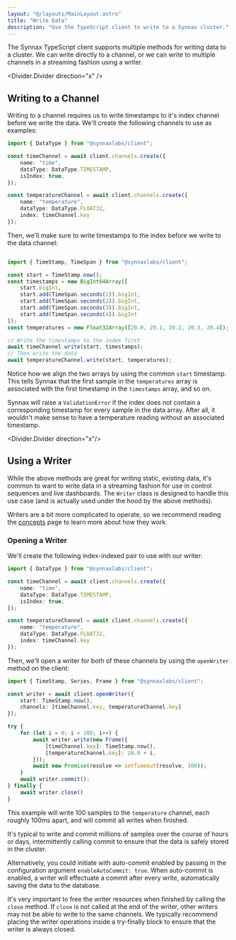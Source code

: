 ```yaml
---
layout: "@/layouts/MainLayout.astro"
title: "Write Data"
description: "Use the TypeScript client to write to a Synnax cluster."
---
```


The Synnax TypeScript client supports multiple methods for writing data to a
cluster. We can write directly to a channel, or we can write to multiple
channels in a streaming fashion using a writer.

<Divider.Divider direction="x" />

## Writing to a Channel

Writing to a channel requires us to write timestamps to it's index channel
before we write the data. We'll create the following channels to use as
examples:

```typescript
import { DataType } from "@synnaxlabs/client";

const timeChannel = await client.channels.create({
    name: "time",
    dataType: DataType.TIMESTAMP,
    isIndex: true,
});

const temperatureChannel = await client.channels.create({
    name: "temperature",
    dataType: DataType.FLOAT32,
    index: timeChannel.key
});
```

Then, we'll make sure to write timestamps to the index before we write to the data channel:

```typescript

import { TimeStamp, TimeSpan } from "@synnaxlabs/client";

const start = TimeStamp.now();
const timestamps = new BigInt64Array([
    start.bigInt,
    start.add(TimeSpan.seconds(1)).bigInt,
    start.add(TimeSpan.seconds(2)).bigInt,
    start.add(TimeSpan.seconds(3)).bigInt,
    start.add(TimeSpan.seconds(4)).bigInt
]);
const temperatures = new Float32Array([20.0, 20.1, 20.2, 20.3, 20.4]);

// Write the timestamps to the index first
await timeChannel.write(start, timestamps);
// Then write the data
await temperatureChannel.write(start, temperatures);
```

Notice how we align the two arrays by using the common `start` timestamp. This
tells Synnax that the first sample in the `temperatures` array is associated
with the first timestamp in the `timestamps` array, and so on.

Synnax will raise a `ValidationError` if the index does not contain a
corresponding timestamp for every sample in the data array. After all, it
wouldn't make sense to have a temperature reading without an associated
timestamp.

<Divider.Divider direction="x"/>

## Using a Writer

While the above methods are great for writing static, existing data, it's common
to want to write data in a streaming fashion for use in control sequences and
live dashboards. The `Writer` class is designed to handle this use case (and is
actually used under the hood by the above methods).

Writers are a bit more complicated to operate, so we recommend reading the
[concepts](../concepts/write#transactions) page to learn more about how
they work.

### Opening a Writer

We'll create the following index-indexed pair to use with our writer:

```typescript
import { DataType } from "@synnaxlabs/client";

const timeChannel = await client.channels.create({
    name: "time",
    dataType: DataType.TIMESTAMP,
    isIndex: true,
});

const temperatureChannel = await client.channels.create({
    name: "temperature",
    dataType: DataType.FLOAT32,
    index: timeChannel.key
});
```

Then, we'll open a writer for both of these channels by using the `openWriter`
method on the client:

```typescript
import { TimeStamp, Series, Frame } from "@synnaxlabs/client";

const writer = await client.openWriter({
    start: TimeStamp.now(),
    channels: [timeChannel.key, temperatureChannel.key]
});

try {
    for (let i = 0; i < 100; i++) {
        await writer.write(new Frame({
            [timeChannel.key]: TimeStamp.now(),
            [temperatureChannel.key]: 20.0 + i,
        }));
        await new Promise(resolve => setTimeout(resolve, 100));
    }
    await writer.commit():
} finally {
    await writer.close()
}
```

This example will write 100 samples to the `temperature` channel, each roughly
100ms apart, and will commit all writes when finished.

It's typical to write and commit millions of samples over the course of hours or
days, intermittently calling commit to ensure that the data is safely stored in
the cluster.

Alternatively, you could initiate with auto-commit enabled by passing in the
configuration argument `enableAutoCommit: true`. When auto-commit is enabled, a
writer will effectuate a commit after every write, automatically saving the data
to the database.

It's very important to free the writer resources when finished by calling the
`close` method. If `close` is not called at the end of the writer, other writers
may not be able to write to the same channels. We typically recommend placing
the writer operations inside a try-finally block to ensure that the writer is
always closed.

